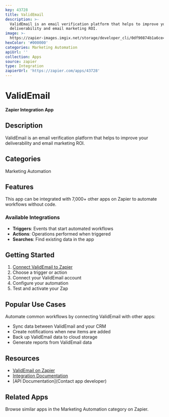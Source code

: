 ```yaml
---
key: 43728
title: ValidEmail
description: >-
  ValidEmail is an email verification platform that helps to improve your
  deliverability and email marketing ROI.
image: >-
  https://zapier-images.imgix.net/storage/developer_cli/0df90874b1a6ce425d8a9787d91ab5aa.png?auto=format%2Ccompress&ixlib=python-3.0.0&q=50
hexColor: '#000000'
categories: Marketing Automation
apiUrl: ''
collection: Apps
source: zapier
type: Integration
zapierUrl: 'https://zapier.com/apps/43728'
---
```

# ValidEmail

**Zapier Integration App**

## Description

ValidEmail is an email verification platform that helps to improve your deliverability and email marketing ROI.

## Categories

Marketing Automation

## Features

This app can be integrated with 7,000+ other apps on Zapier to automate workflows without code.

### Available Integrations

- **Triggers**: Events that start automated workflows
- **Actions**: Operations performed when triggered
- **Searches**: Find existing data in the app

## Getting Started

1. [Connect ValidEmail to Zapier](https://zapier.com/apps/43728)
2. Choose a trigger or action
3. Connect your ValidEmail account
4. Configure your automation
5. Test and activate your Zap

## Popular Use Cases

Automate common workflows by connecting ValidEmail with other apps:

- Sync data between ValidEmail and your CRM
- Create notifications when new items are added
- Back up ValidEmail data to cloud storage
- Generate reports from ValidEmail data

## Resources

- [ValidEmail on Zapier](https://zapier.com/apps/43728)
- [Integration Documentation](https://zapier.com/apps/43728/integrations)
- [API Documentation](Contact app developer)

## Related Apps

Browse similar apps in the Marketing Automation category on Zapier.
